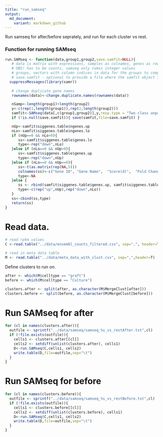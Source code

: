 ```yaml
---
title: "run_samseq"
output: 
  md_document:
    variant: markdown_github
---
```


Run samseq for after/before seprately, and run for each cluster vs rest. 


### Function for running SAMseq

```r
run.SAMseq <- function(data,group1,group2,save.samfit=NULL){
   # data is matrix with expressions, samples as colnames, genes as rownames
   # OBS! has to be counts, samseq only takes integer values
   # groups, vectors with column indices in data for the groups to compare
   # save.samfit - optional to provide a file where the samfit object is saved!
  suppressMessages(library(samr))
  
   # change duplicate gene names
   rownames(data)<-change.duplicate.names(rownames(data))

   nSamp<-length(group1)+length(group2)
   y<-c(rep(1,length(group1)),rep(2,length(group2)))
   samfit<-SAMseq(data[,c(group1,group2)],y,resp.type = "Two class unpaired",fdr.output=0.05,genenames=rownames(data))
   if (!is.null(save.samfit)){ save(samfit,file=save.samfit) }

   nUp<-samfit$siggenes.table$ngenes.up
   nLo<-samfit$siggenes.table$ngenes.lo
   if (nUp==0 && nLo>0){
      ss<-samfit$siggenes.table$genes.lo
      type<-rep("down",nLo)
   }else if (nLo==0 && nUp>0){
      ss<-samfit$siggenes.table$genes.up
      type<-rep("down",nUp)
   }else if (nLo==0 && nUp==0){
      ss<-t(as.matrix(rep(NA,5)))
      colnames(ss)<-c("Gene ID", "Gene Name",  "Score(d)",  "Fold Change", "q-value(%)")
      type<-NA
   }else {
      ss <- rbind(samfit$siggenes.table$genes.up, samfit$siggenes.table$genes.lo)
      type<-c(rep("up",nUp),rep("down",nLo))
   }
   ss<-cbind(ss,type)
   return(ss)
}

```


# Read data.

```r
# read rpkm values
C <-read.table("../data/ensembl_counts_filtered.csv", sep=",", header=T)

# read in meta data table
M <- read.table("../data/meta_data_with_clust.csv", sep=",",header=T)

```



Define clusters to run on.

```r
after <- which(M$celltype == "graft")
before <- which(M$celltype == "Culture")

clusters.after <- split(after, as.character(M$MergeClust[after]))
clusters.before <- split(before, as.character(M$MergeClust[before]))

```


# Run SAMseq for after

```r
for (cl in names(clusters.after)){
  outfile <- sprintf("../data/samseq/samseq_%s_vs_restAfter.txt",cl)
  if (!file.exists(outfile)){
    cells1 <- clusters.after[[cl]]
    cells2 <- setdiff(unlist(clusters.after), cells1)
    D<-run.SAMseq(C,cells1, cells2)
    write.table(D,file=outfile,sep="\t")
  }
}

```

# Run SAMseq for before

```r
for (cl in names(clusters.before)){
  outfile <- sprintf("../data/samseq/samseq_%s_vs_restBefore.txt",cl)
  if (!file.exists(outfile)){
    cells1 <- clusters.before[[cl]]
    cells2 <- setdiff(unlist(clusters.before), cells1)
    D<-run.SAMseq(C,cells1, cells2)
    write.table(D,file=outfile,sep="\t")
  }
}

```
